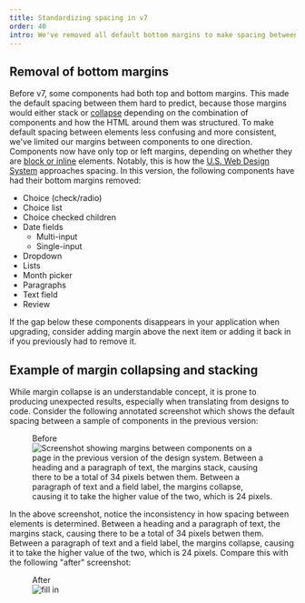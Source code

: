 ```yaml
---
title: Standardizing spacing in v7
order: 40
intro: We've removed all default bottom margins to make spacing between components predictable and consistent.
---
```



## Removal of bottom margins

Before v7, some components had both top and bottom margins. This made the default spacing between them hard to predict, because those margins would either stack or [collapse](https://developer.mozilla.org/en-US/docs/Web/CSS/CSS_box_model/Mastering_margin_collapsing) depending on the combination of components and how the HTML around them was structured. To make default spacing between elements less confusing and more consistent, we've limited our margins between components to one direction. Components now have only top or left margins, depending on whether they are [block or inline](https://developer.mozilla.org/en-US/docs/Web/CSS/CSS_flow_layout/Block_and_inline_layout_in_normal_flow) elements. Notably, this is how the [U.S. Web Design System](https://designsystem.digital.gov/) approaches spacing. In this version, the following components have had their bottom margins removed:

- Choice (check/radio)
- Choice list
- Choice checked children
- Date fields
  - Multi-input
  - Single-input
- Dropdown
- Lists
- Month picker
- Paragraphs
- Text field
- Review

If the gap below these components disappears in your application when upgrading, consider adding margin above the next item or adding it back in if you previously had to remove it.

## Example of margin collapsing and stacking

While margin collapse is an understandable concept, it is prone to producing unexpected results, especially when translating from designs to code. Consider the following annotated screenshot which shows the default spacing between a sample of components in the previous version:

<div className="ds-u-measure--wide ds-u-text-align--center ds-u-margin-top--2">
  <figure>
    <figcaption>Before</figcaption>
    <img src={marginsBefore} width={500} alt="Screenshot showing margins between components on a page in the previous version of the design system. Between a heading and a paragraph of text, the margins stack, causing there to be a total of 34 pixels betwen them. Between a paragraph of text and a field label, the margins collapse, causing it to take the higher value of the two, which is 24 pixels." className="ds-u-display--inline-block" />
  </figure>
</div>

In the above screenshot, notice the inconsistency in how spacing between elements is determined. Between a heading and a paragraph of text, the margins stack, causing there to be a total of 34 pixels betwen them. Between a paragraph of text and a field label, the margins collapse, causing it to take the higher value of the two, which is 24 pixels. Compare this with the following "after" screenshot:

<div className="ds-u-measure--wide ds-u-text-align--center ds-u-margin-top--2">
  <figure>
    <figcaption>After</figcaption>
    <img src={marginsAfter} width={500} alt="fill in" className="ds-u-display--inline-block" />
  </figure>
</div>